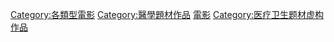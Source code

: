 {{Commonscat|Medicine in film}}

[[Category:各類型電影|Category:各類型電影]]
[[Category:醫學題材作品|Category:醫學題材作品]]
[[Category:健康照護|電影]]
[[Category:医疗卫生题材虚构作品|Category:医疗卫生题材虚构作品]]